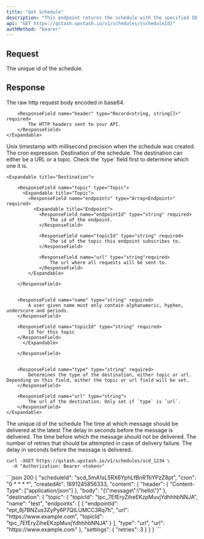 ```yaml
---
title: "Get Schedule"
description: "This endpoint returns the schedule with the specified ID. "
api: "GET https://qstash.upstash.io/v1/schedules/{scheduleId}"
authMethod: "bearer"
---
```


## Request

<ParamField path="scheduleId" type="string" required>
  The unique id of the schedule.
</ParamField>

## Response

<ResponseField name="content" type="Content" required>
    <Expandable title="Content">
        <ResponseField name="body" type="Array<int>" required>
            The raw http request body encoded in base64.
        </ResponseField>

        <ResponseField name="header" type="Record<string, string[]>" required>
            The HTTP headers sent to your API.
        </ResponseField>
    </Expandable>

</ResponseField>

<ResponseField name="createdAt" type="int">
  Unix timestamp with millisecond precision when the schedule was created.
</ResponseField>

<ResponseField name="cron" type="string" required>
  The cron expression.
</ResponseField>

<ResponseField name="destination" type="Destination" required>
    Destination of the schedule. The destination can either be a URL or a topic. Check the `type` field first to determine which one it is.

    <Expandable title="Destination">

        <ResponseField name="topic" type="Topic">
          <Expandable title="Topic">
            <ResponseField name="endpoints" type="Array<Endpoint>" required>
              <Expandable title="Endpoint">
                <ResponseField name="endpointId" type="string" required>
                    The id of the endpoint.
                </ResponseField>

                <ResponseField name="topicId" type="string" required>
                    The id of the topic this endpoint subscribes to.
                </ResponseField>

                <ResponseField name="url" type="string"required>
                    The url where all requests will be sent to.
                </ResponseField>
            </Expandable>

        </ResponseField>


        <ResponseField name="name" type="string" required>
            A user given name must only contain alphanumeric, hyphen, underscore and periods.
        </ResponseField>

        <ResponseField name="topicId" type="string" required>
            Id for this topic
        </ResponseField>
          </Expandable>

        </ResponseField>


        <ResponseField name="type" type="string" required>
            Determines the type of the destination, either topic or url. Depending on this field, either the topic or url field will be set.
        </ResponseField>

        <ResponseField name="url" type="string">
            The url of the destination. Only set if `type` is `url`.
        </ResponseField>
    </Expandable>

</ResponseField>

<ResponseField name="scheduleId" type="string" required>
  The unique id of the schedule
</ResponseField>

<ResponseField name="settings" type="Settings">
    <Expandable title="Settings">
        <ResponseField name="deadline" type="int">
            The time at which message should be delivered at the latest
        </ResponseField>
        <ResponseField name="delay" type="int">
            The delay in seconds before the message is delivered.
        </ResponseField>
        <ResponseField name="notBefore" type="int">
            The time before which the message should not be delivered.
        </ResponseField>
        <ResponseField name="retries" type="int">
            The number of retries that should be attempted in case of delivery failure.
        </ResponseField>
        <ResponseField name="callback" type="string">
            The delay in seconds before the message is delivered..
        </ResponseField>
    </Expandable>

</ResponseField>

<RequestExample>

```shell curl
curl -XGET https://qstash.upstash.io/v1/schedules/scd_1234 \
  -H "Authorization: Bearer <token>"
```

</RequestExample>

<ResponseExample>
```json 200
{
    "scheduleId": "scd_5mA1sL5RX6YphLfBnRTtiYPzZ8pt",
    "cron": "0 * * * *",
    "createdAt": 1691245856333,
    "content": {
      "header": {
        "Content-Type": ["application/json"]
      },
      "body": "{\"message\":\"hello\"}"
    },
    "destination": {
      "topic": {
        "topicId": "tpc_7EfEryZiheEKzpMuvjYdhhhbNNJA",
        "name": "test",
        "endpoints": [
          {
            "endpointId": "ept_6j7BNZus3ZyPy6P7QtLUMCC3Rq7h",
            "url": "https://www.example.com",
            "topicId": "tpc_7EfEryZiheEKzpMuvjYdhhhbNNJA"
          }
        ],
      "type": "url",
      "url": "https://www.example.com"
    },
    "settings": {
      "retries": 3
    }
  }
}
```
</ResponseExample>
